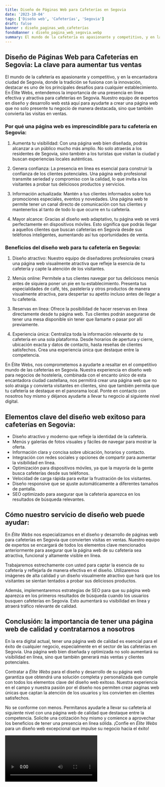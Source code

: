 ```yaml
---
title: Diseño de Páginas Web para Cafeterías en Segovia
date: '2023-10-04'
tags: ['Diseño web', 'Cafeterías', 'Segovia']
draft: false
banner : diseño_paginas_web_cafeterías
fondoBanner : diseño_pagina_web_segovia.webp
summary: El mundo de la cafetería es apasionante y competitivo, y en la encantadora ciudad de Segovia, donde la tradición se fusiona con la innovación, destacar es uno de los principales desafíos para cualquier establecimiento. En Élite Webs, entendemos la importancia de una presencia en línea efectiva y atractiva para cafeterías en Segovia. Nuestro equipo de expertos en diseño y desarrollo web está aquí para ayudarte a crear una página web que no solo presente tu negocio de manera destacada, sino que también convierta las visitas en ventas.
---
```


## Diseño de Páginas Web para Cafeterías en Segovia: La clave para aumentar tus ventas

El mundo de la cafetería es apasionante y competitivo, y en la encantadora ciudad de Segovia, donde la tradición se fusiona con la innovación, destacar es uno de los principales desafíos para cualquier establecimiento. En Élite Webs, entendemos la importancia de una presencia en línea efectiva y atractiva para cafeterías en Segovia. Nuestro equipo de expertos en diseño y desarrollo web está aquí para ayudarte a crear una página web que no solo presente tu negocio de manera destacada, sino que también convierta las visitas en ventas.

### Por qué una página web es imprescindible para tu cafetería en Segovia:

1. Aumenta tu visibilidad: Con una página web bien diseñada, podrás alcanzar a un público mucho más amplio. No solo atraerás a los residentes de Segovia, sino también a los turistas que visitan la ciudad y buscan experiencias locales auténticas.

2. Genera confianza: La presencia en línea es esencial para construir la confianza de los clientes potenciales. Una página web profesional transmite seriedad y compromiso con la calidad, lo que invita a los visitantes a probar tus deliciosos productos y servicios.

3. Información actualizada: Mantén a tus clientes informados sobre tus promociones especiales, eventos y novedades. Una página web te permite tener un canal directo de comunicación con tus clientes y mantenerlos al tanto de todo lo que ocurre en tu cafetería.

4. Mayor alcance: Gracias al diseño web adaptativo, tu página web se verá perfectamente en dispositivos móviles. Esto significa que podrás llegar a aquellos clientes que buscan cafeterías en Segovia desde sus teléfonos inteligentes, aumentando así tus oportunidades de venta.

### Beneficios del diseño web para tu cafetería en Segovia:

1. Diseño atractivo: Nuestro equipo de diseñadores profesionales creará una página web visualmente atractiva que refleje la esencia de tu cafetería y capte la atención de los visitantes.

2. Menús online: Permítele a tus clientes navegar por tus deliciosos menús antes de siquiera poner un pie en tu establecimiento. Presenta tus especialidades de café, tés, pastelería y otros productos de manera visualmente atractiva, para despertar su apetito incluso antes de llegar a tu cafetería.

3. Reservas en línea: Ofrece la posibilidad de hacer reservas en línea directamente desde tu página web. Tus clientes podrán asegurarse de tener una mesa disponible sin tener que llamarte o pasar por allí previamente.

5. Experiencia única: Centraliza toda la información relevante de tu cafetería en una sola plataforma. Desde horarios de apertura y cierre, ubicación exacta y datos de contacto, hasta reseñas de clientes satisfechos. Crea una experiencia única que destaque entre la competencia.

En Élite Webs, nos comprometemos a ayudarte a resaltar en el competitivo mundo de las cafeterías en Segovia. Nuestra experiencia en diseño web para negocios de hostelería, combinada con el encanto único de esta encantadora ciudad castellana, nos permitirá crear una página web que no solo atraiga y convierta visitantes en clientes, sino que también permita que tu cafetería se destaque en el panorama local. Ponte en contacto con nosotros hoy mismo y déjanos ayudarte a llevar tu negocio al siguiente nivel digital.

<GifSeo />

<Cta />

## Elementos clave del diseño web exitoso para cafeterías en Segovia:

- Diseño atractivo y moderno que refleje la identidad de la cafetería.
- Menús y galerías de fotos visuales y fáciles de navegar para mostrar la oferta.
- Información clara y concisa sobre ubicación, horarios y contacto.
- Integración con redes sociales y opciones de compartir para aumentar la visibilidad en línea.
- Optimización para dispositivos móviles, ya que la mayoría de la gente busca cafeterías desde sus teléfonos.
- Velocidad de carga rápida para evitar la frustración de los visitantes.
- Diseño responsive que se ajuste automáticamente a diferentes tamaños de pantalla.
- SEO optimizado para asegurar que la cafetería aparezca en los resultados de búsqueda relevantes.

## Cómo nuestro servicio de diseño web puede ayudar:

En *Élite Webs* nos especializamos en el diseño y desarrollo de páginas web para cafeterías en Segovia que convierten visitas en ventas. Nuestro equipo de expertos se encargará de todos los elementos clave mencionados anteriormente para asegurar que la página web de su cafetería sea atractiva, funcional y altamente visible en línea.

Trabajaremos estrechamente con usted para captar la esencia de su cafetería y reflejarla de manera efectiva en el diseño. Utilizaremos imágenes de alta calidad y un diseño visualmente atractivo que hará que los visitantes se sientan tentados a probar sus deliciosos productos.

Además, implementaremos estrategias de SEO para que su página web aparezca en los primeros resultados de búsqueda cuando los usuarios busquen cafeterías en Segovia. Esto aumentará su visibilidad en línea y atraerá tráfico relevante de calidad.

## Conclusión: la importancia de tener una página web de calidad y contratarnos a nosotros

En la era digital actual, tener una página web de calidad es esencial para el éxito de cualquier negocio, especialmente en el sector de las cafeterías en Segovia. Una página web bien diseñada y optimizada no solo aumentará su visibilidad en línea, sino que también generará más ventas y clientes potenciales.

Contratar a *Élite Webs* para el diseño y desarrollo de su página web garantiza que obtendrá una solución completa y personalizada que cumple con todos los elementos clave del diseño web exitoso. Nuestra experiencia en el campo y nuestra pasión por el diseño nos permiten crear páginas web únicas que captan la atención de los usuarios y los convierten en clientes satisfechos.

No se conforme con menos. Permítanos ayudarle a llevar su cafetería al siguiente nivel con una página web de calidad que destaque entre la competencia. Solicite una cotización hoy mismo y comience a aprovechar los beneficios de tener una presencia en línea sólida. ¡Confíe en *Élite Webs* para un diseño web excepcional que impulse su negocio hacia el éxito!

<Video />

<CtaBot job='Cafeterías' city='Segovia'/>

<Gmaps query='Segovia+españa+maps' />